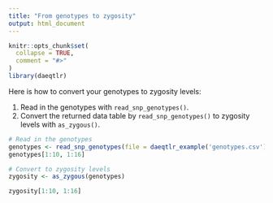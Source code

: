 ```yaml
---
title: "From genotypes to zygosity"
output: html_document
---
```


```r
knitr::opts_chunk$set(
  collapse = TRUE,
  comment = "#>"
)
library(daeqtlr)
```

Here is how to convert your genotypes to zygosity levels:

1. Read in the genotypes with `read_snp_genotypes()`.
2. Convert the returned data table by `read_snp_genotypes()` to zygosity levels
with `as_zygous()`.

```r
# Read in the genotypes
genotypes <- read_snp_genotypes(file = daeqtlr_example('genotypes.csv'))
genotypes[1:10, 1:16]

# Convert to zygosity levels
zygosity <- as_zygous(genotypes)

zygosity[1:10, 1:16]
```
